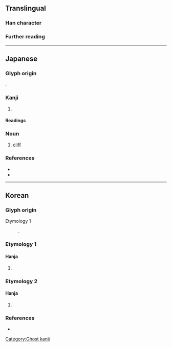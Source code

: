 {{character info}}
==Translingual==

===Han character===
{{Han char|rn=46|rad=山|as=05|sn=8|four=21760|canj=UYR|ids=⿰山占}}

===Further reading===
{{Han ref|kx=0310.071|dj=0610.130|hdz=10766.101|uh=5CBE}}

----

==Japanese==

===Glyph origin===
{{ja-etym-kokuji}}.

===Kanji===
{{ja-kanji|grade=|rs=山05}}

# {{n-g|used in [[placename]]s}}
{{attention|ja|reference #2 provides a decent amount of material to work with}}

====Readings====
{{ja-readings
|on=
|kun=やま-, はけ-}}

===Noun===
{{ja-noun|はけ}}

# [[cliff]]

===References===
* {{R:Koseki Moji|090890}}
* {{R:Wasei Kanji 2014|528}}

[[Category:Ghost kanji]]

----

==Korean==

===Glyph origin===
{{ko-etym-gukja}}

; Etymology 1
: {{Han compound|山#Korean|占#Korean|c1=s|c2=p|t1=mountain|tr2={{ko-l|점}}|ls=psc}}.

===Etymology 1===

====Hanja====
{{ko-hanja-search}}
{{ko-hanja|[[땅]] [[이름]]|점}}

# {{hanja form of|점|jeom}}
#: {{uxi|ko|河'''岾'''面 (하'''점'''면)|tr=[[w:ko:하점면|Ha'''jeom'''myeon]]|an administrative division of [[w:Ganghwa-gun|Ganghwa-gun]], South Korea}}
#: {{uxi|ko|楡'''岾'''寺 (유'''점'''사)|tr=[[w:Yujomsa|Yu'''jeom'''sa]]|a temple in [[w:Mount Kumgang|Mount Kumgang]], North Korea}}

===Etymology 2===
{{ko-etym-native}}

====Hanja====
{{ko-hanja|고개|재}}

# {{hanja form of|재|a [[mountain pass]]}}

===References===
* {{R:hanjadoc|2727}}
